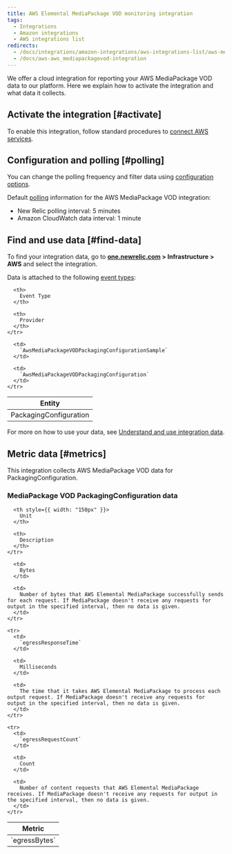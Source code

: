 ```yaml
---
title: AWS Elemental MediaPackage VOD monitoring integration
tags:
  - Integrations
  - Amazon integrations
  - AWS integrations list
redirects:
  - /docs/integrations/amazon-integrations/aws-integrations-list/aws-mediapackage-vod-monitoring-integration
  - /docs/aws-aws_mediapackagevod-integration
---
```


We offer a cloud integration for reporting your AWS MediaPackage VOD data to our platform. Here we explain how to activate the integration and what data it collects.

## Activate the integration [#activate]

To enable this integration, follow standard procedures to [connect AWS services](/docs/infrastructure/infrastructure-integrations/getting-started/connect-aws-integrations-infrastructure).

## Configuration and polling [#polling]

You can change the polling frequency and filter data using [configuration options](/docs/integrations/new-relic-integrations/getting-started/configure-polling-frequency-data-collection-cloud-integrations).

Default [polling](/docs/infrastructure/amazon-integrations/aws-integrations-list/aws-polling-intervals-infrastructure-integrations) information for the AWS MediaPackage VOD integration:

* New Relic polling interval: 5 minutes
* Amazon CloudWatch data interval: 1 minute

## Find and use data [#find-data]

To find your integration data, go to **[one.newrelic.com](https://one.newrelic.com/ "Link opens in a new window.") > Infrastructure > AWS** and select the integration.

Data is attached to the following [event types](/docs/insights/use-insights-ui/getting-started/introduction-new-relic-insights#event-type):

<table>
  <thead>
    <tr>
      <th>
        Entity
      </th>

      <th>
        Event Type
      </th>

      <th>
        Provider
      </th>
    </tr>
  </thead>

  <tbody>
    <tr>
      <td>
        PackagingConfiguration
      </td>

      <td>
        `AwsMediaPackageVODPackagingConfigurationSample`
      </td>

      <td>
        `AwsMediaPackageVODPackagingConfiguration`
      </td>
    </tr>
  </tbody>
</table>

For more on how to use your data, see [Understand and use integration data](/docs/infrastructure/integrations/find-use-infrastructure-integration-data).

## Metric data [#metrics]

This integration collects AWS MediaPackage VOD data for PackagingConfiguration.

### MediaPackage VOD PackagingConfiguration data

<table>
  <thead>
    <tr>
      <th style={{ width: "275px" }}>
        Metric
      </th>

      <th style={{ width: "150px" }}>
        Unit
      </th>

      <th>
        Description
      </th>
    </tr>
  </thead>

  <tbody>
    <tr>
      <td>
        `egressBytes`
      </td>

      <td>
        Bytes
      </td>

      <td>
        Number of bytes that AWS Elemental MediaPackage successfully sends for each request. If MediaPackage doesn't receive any requests for output in the specified interval, then no data is given.
      </td>
    </tr>

    <tr>
      <td>
        `egressResponseTime`
      </td>

      <td>
        Milliseconds
      </td>

      <td>
        The time that it takes AWS Elemental MediaPackage to process each output request. If MediaPackage doesn't receive any requests for output in the specified interval, then no data is given.
      </td>
    </tr>

    <tr>
      <td>
        `egressRequestCount`
      </td>

      <td>
        Count
      </td>

      <td>
        Number of content requests that AWS Elemental MediaPackage receives. If MediaPackage doesn't receive any requests for output in the specified interval, then no data is given.
      </td>
    </tr>
  </tbody>
</table>
